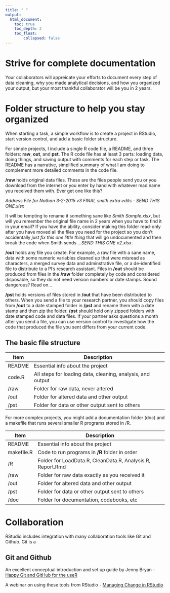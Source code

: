 ---
title: " "
output:
  html_document:
    toc: true
    toc_depth: 2
    toc_float: 
        collapsed: false
---

# Strive for complete documentation

Your collaborators will appreicate your efforts to document every step of data cleaning, why you made analytical decisions, and how you organized your output, but your most thankful collaborator will be you in 2 years.  

# Folder structure to help you stay organized

When starting a task, a simple workflow is to create a project in RStudio, start version control, and add a basic folder structure.  

For simple projects, I include a single R code file, a README, and three folders: **raw**, **out**, and **pst**.  The R code file has at least 3 parts: loading data, doing things, and saving output with comments for each step or task.  The README has a narrative, simplified summary of what I am doing to complement more detailed comments in the code file.  

**/raw** holds original data files.  These are the files people send you or you download from the internet or you enter by hand with whatever mad name you received them with.  Ever get one like this?  

*Address File for Nathan 3-2-2015 v3 FINAL smith extra edits - SEND THIS ONE.xlsx*  

It will be tempting to rename it something sane like *Smith Sample.xlsx*, but will you remember the original file name in 2 years when you have to find it in your email?  If you have the ability, consider making this folder read-only after you have moved all the files you need for the project so you don't accidentally *just fix this one little thing* that will go undocumented and then break the code when Smith sends *...SEND THIS ONE v2.xlsx*.    

**/out** holds any file you create. For example, a raw file with a sane name, data with some numeric variables cleaned up that were misread as characters, a merged survey data and adminstrative file, or a de-identified file to distribute to a PI's research assistant.  Files in **/out** should be produced from files in the **/raw** folder completely by code and considered disposable, so they do not need version numbers or date stamps.  Sound dangerous?  Read on...

**/pst** holds versions of files stored in **/out** that have been distributed to others.  When you send a file to your research partner, you should copy files from **/out** to a date stamped folder in **/pst** and rename them with a date stamp and then zip the folder.  **/pst** should hold only zipped folders with date stamped code and data files.  If your partner asks questions a month after you send a file, you can use version control to investigate how the code that produced the file you sent differs from your current code.  

## The basic file structure

|Item   | Description  |  
|-------|------------------------------------------------|  
|README | Essential info about the project  |  
|code.R | All steps for loading data, cleaning, analysis, and output|  
|  /raw | Folder for raw data, never altered|  
|  /out | Folder for altered data and other output|  
|  /pst | Folder for data or other output sent to others|  

For more complex projects, you might add a documentation folder (doc) and a makefile that runs several smaller R programs stored in /R.  

|Item       | Description  |  
|-----------|------------------------------------------------|  
|README     | Essential info about the project  |  
|makefile.R | Code to run programs in **/R** folder in order |  
|  /R       | Folder for LoadData.R, CleanData.R, Analysis.R, Report.Rmd |  
|  /raw     | Folder for raw data exactly as you received it |  
|  /out     | Folder for altered data and other output |  
|  /pst     | Folder for data or other output sent to others |  
|  /doc     | Folder for documentation, codebooks, etc |  

# Collaboration

RStudio includes integration with many collaboration tools like Git and Github.  Git is a 

## Git and Github

An excellent conceptual introduction and set up guide by Jenny Bryan - [Happy Git and GitHub for the useR](http://happygitwithr.com/)

A webinar on using these tools from RStudio - [Managing Change in RStudio](https://www.rstudio.com/resources/webinars/rstudio-essentials-webinar-series-managing-part-2/)


